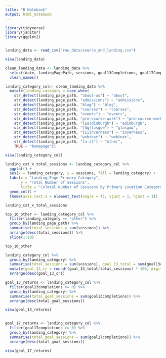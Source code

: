 ```yaml
---
title: "R Notebook"
output: html_notebook
---
```


```r
library(tidyverse)
library(janitor)
library(ggplot2)


landing_data <- read_csv("raw_data/source_and_landing.csv")

view(landing_data)
```

```r
clean_landing_data <- landing_data %>% 
  select(date, landingPagePath, sessions, goal13Completions, goal17Completions) %>% 
  clean_names()
```

```r
landing_category_col<- clean_landing_data %>%
  mutate(landing_category = case_when(
    str_detect(landing_page_path, "about-us") ~ "about",
    str_detect(landing_page_path, "admissions") ~ "admissions",
    str_detect(landing_page_path, "blog") ~ "blog",
    str_detect(landing_page_path, "courses") ~ "courses",
    str_detect(landing_page_path, "events") ~ "events",
    str_detect(landing_page_path, "pre-course-work") ~ "pre-course-work",
    str_detect(landing_page_path, "[Ee]dinburgh") ~ "edinburgh",
    str_detect(landing_page_path, "[Gg]lasgow") ~ "glasgow",
    str_detect(landing_page_path, "[Ii]nverness") ~ "inverness",
    str_detect(landing_page_path, "webinar") ~ "webinar",
    str_detect(landing_page_path, "[a-z]") ~ "other",
    TRUE ~ "homepage"))

view(landing_category_col)
```

```r
landing_cat_v_total_sessions <- landing_category_col %>% 
  ggplot() +
  aes(x = landing_category, y = sessions, fill = landing_category) +
  labs(x = "Landing Page Primary Category",
       y = "Total Number of Sessions",
       title = "\nTotal Number of Sessions by Primary Location Category") +
  geom_col() +
  theme(axis.text.x = element_text(angle = 45, vjust = 1, hjust = 1))

landing_cat_v_total_sessions
```



```r
top_10_other <- landing_category_col %>% 
  filter(landing_category == "other") %>% 
  group_by(landing_page_path) %>% 
  summarise(total_sessions = sum(sessions)) %>% 
  arrange(desc(total_sessions)) %>% 
  slice(1:10)

top_10_other

```

```r
landing_category_col %>% 
  group_by(landing_category) %>% 
  summarise(total_sessions = sum(sessions), goal_13_total = sum(goal13completions), goal_17_total = sum(goal17completions)) %>% 
  mutate(goal_13_cr = round((goal_13_total/total_sessions) * 100, digits = 2), goal_17_cr = round((goal_17_total/total_sessions) * 100, digits = 2)) %>% 
  arrange(desc(goal_13_cr))
```


```r
goal_13_returns <- landing_category_col %>% 
  filter(goal13completions >= 0) %>% 
  group_by(landing_category) %>% 
  summarise(total_goal_sessions = sum(goal13completions)) %>% 
  arrange(desc(total_goal_sessions))

view(goal_13_returns)
  
```

```r
goal_17_returns <- landing_category_col %>% 
  filter(goal17completions >= 0) %>% 
  group_by(landing_category) %>% 
  summarise(total_goal_sessions = sum(goal17completions)) %>% 
  arrange(desc(total_goal_sessions))

view(goal_17_returns)

```

